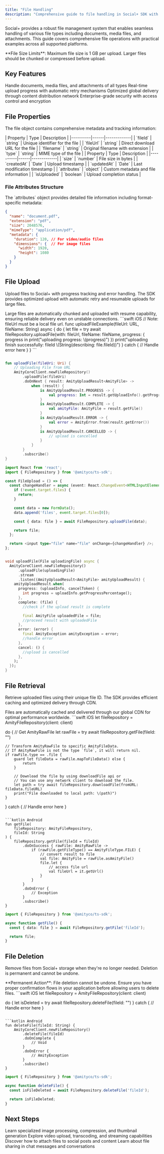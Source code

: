 ```yaml
---
title: "File Handling"
description: "Comprehensive guide to file handling in Social+ SDK with upload, download, and management capabilities"
---
```


Social+ provides a robust file management system that enables seamless handling of various file types including documents, media files, and attachments. This guide covers comprehensive file operations with practical examples across all supported platforms.

<Note>
**File Size Limits**: Maximum file size is 1 GB per upload. Larger files should be chunked or compressed before upload.
</Note>

## Key Features

<CardGroup cols={2}>
  <Card title="Universal File Support" icon="file">
    Handle documents, media files, and attachments of all types
  </Card>
  <Card title="Progress Tracking" icon="chart-line">
    Real-time upload progress with automatic retry mechanisms
  </Card>
  <Card title="CDN Delivery" icon="globe">
    Optimized global delivery through content distribution network
  </Card>
  <Card title="Secure Storage" icon="shield">
    Enterprise-grade security with access control and encryption
  </Card>
</CardGroup>

## File Properties

The file object contains comprehensive metadata and tracking information:

<AccordionGroup>
  <Accordion title="Core Properties" icon="file-lines">
    | Property | Type | Description |
    |----------|------|-------------|
    | `fileId` | `string` | Unique identifier for the file |
    | `fileUrl` | `string` | Direct download URL for the file |
    | `filename` | `string` | Original filename with extension |
    | `type` | `string` | MIME type of the file |
  </Accordion>
  
  <Accordion title="Metadata & Tracking" icon="tags">
    | Property | Type | Description |
    |----------|------|-------------|
    | `size` | `number` | File size in bytes |
    | `createdAt` | `Date` | Upload timestamp |
    | `updatedAt` | `Date` | Last modification timestamp |
    | `attributes` | `object` | Custom metadata and file information |
    | `isUploaded` | `boolean` | Upload completion status |
  </Accordion>
</AccordionGroup>

### File Attributes Structure

<Info>
The `attributes` object provides detailed file information including format-specific metadata:
</Info>

```json
{
  "name": "document.pdf",
  "extension": "pdf",
  "size": 2048576,
  "mimeType": "application/pdf",
  "metadata": {
    "duration": 120, // For video/audio files
    "dimensions": {  // For image files
      "width": 1920,
      "height": 1080
    }
  }
}
```

## File Upload

Upload files to Social+ with progress tracking and error handling. The SDK provides optimized upload with automatic retry and resumable uploads for large files.

<Tip>
Large files are automatically chunked and uploaded with resume capability, ensuring reliable delivery even on unstable connections.
</Tip>

<CodeGroup>
```swift iOS
// Note: fileUrl must be a local file url.
func uploadFileExample(fileUrl: URL, fileName: String) async {
    do {
        let file = try await fileRepository.uploadFile(with: fileUrl, fileName: fileName, progress: { progress in
            print("uploading progress: \(progress)")
        })
        print("uploading finish successfully: fileId \(String(describing: file.fileId))")
    } catch {
        // Handle error here
    }
}
```

```kotlin Android

fun uploadFile(fileUri: Uri) {
    // Uploading File from URL
    AmityCoreClient.newFileRepository()
        .uploadFile(fileUri)
        .doOnNext { result: AmityUploadResult<AmityFile> ->
            when (result) {
                is AmityUploadResult.PROGRESS -> {
                    val progress: Int = result.getUploadInfo().getProgressPercentage()
                }
                is AmityUploadResult.COMPLETE -> {
                    val amityFile: AmityFile = result.getFile()
                }
                is AmityUploadResult.ERROR -> {
                    val error = AmityError.from(result.getError())
                }
                is AmityUploadResult.CANCELLED -> {
                    // upload is cancelled
                }
            }
        }
        .subscribe()
}
```

```typescript TypeScript
import React from 'react';
import { FileRepository } from '@amityco/ts-sdk';

const FileUpload = () => {
  const changeHandler = async (event: React.ChangeEvent<HTMLInputElement>) => {
    if (!event.target.files) {
      return;
    }

    const data = new FormData();
    data.append('files', event.target.files[0]);

    const { data: file } = await FileRepository.uploadFile(data);

    return file;
  };

  return <input type="file" name="file" onChange={changeHandler} />;
};
```

```dart Flutter

void uploadFile(File uploadingFile) async {
  AmityCoreClient.newFileRepository()
      .uploadFile(uploadingFile)
      .stream
      .listen((AmityUploadResult<AmityFile> amityUploadResult) {
    amityUploadResult.when(
      progress: (uploadInfo, cancelToken) {
        int progress = uploadInfo.getProgressPercentage();
      },
      complete: (file) {
        //check if the upload result is complete

        final AmityFile uploadedFile = file;
        //proceed result with uploadedFile
      },
      error: (error) {
        final AmityException amityException = error;
        //handle error
      },
      cancel: () {
        //upload is cancelled
      },
    );
  });
}
```
</CodeGroup>

## File Retrieval

Retrieve uploaded files using their unique file ID. The SDK provides efficient caching and optimized delivery through CDN.

<Info>
Files are automatically cached and delivered through our global CDN for optimal performance worldwide.
</Info>

<CodeGroup>
```swift iOS
let fileRepository = AmityFileRepository(client: client)

do {
    // Get AmityRawFile
    let rawFile = try await fileRepository.getFile(fileId: "<file-id>")
    
    // Transform AmityRawFile to specific AmityFileData.
    // If AmityRawFile is not the type `file`, it will return nil.
    if rawFile.type == .file {
        guard let fileData = rawFile.mapToFileData() else {
            return
        }
        
        // Download the file by using downloadFile api or
        // You can use any network client to download the file.
        let path = try await fileRepository.downloadFile(fromURL: fileData.fileURL)
        print("File downloaded to local path: \(path)")
    }
} catch {
    // Handle error here
}
```

```kotlin Android
fun getFile(
    fileRepository: AmityFileRepository,
    fileId: String
) {
    fileRepository.getFile(fileId = fileId)
        .doOnSuccess { rawFile: AmityRawFile ->
            if (rawFile.getFileType() == AmityFileType.FILE) {
                // convert result to file
                val file: AmityFile = rawFile.asAmityFile()
                file.let {
                    // access file url
                    val fileUrl = it.getUrl()
                }
            }
        }
        .doOnError {
            // Exception
        }
        .subscribe()
}
```

```typescript TypeScript
import { FileRepository } from '@amityco/ts-sdk';

async function getFile() {
  const { data: file } = await FileRepository.getFile('fileId');

  return file;
}
```
</CodeGroup>


## File Deletion

Remove files from Social+ storage when they're no longer needed. Deletion is permanent and cannot be undone.

<Warning>
**Permanent Action**: File deletion cannot be undone. Ensure you have proper confirmation flows in your application before allowing users to delete files.
</Warning>

<CodeGroup>
```swift iOS
let fileRepository = AmityFileRepository(client: client)

do {
    let isDeleted = try await fileRepository.deleteFile(fileId: "<file-id>")
} catch {
    // Handle error here
}
```

```kotlin Android
fun deleteFile(fileId: String) {
    AmityCoreClient.newFileRepository()
        .deleteFile(fileId)
        .doOnComplete {
            // Void
        }
        .doOnError {
            // AmityException
        }
        .subscribe()
}
```

```typescript TypeScript
import { FileRepository } from '@amityco/ts-sdk';

async function deleteFile() {
  const isFileDeleted = await FileRepository.deleteFile('fileId');

  return isFileDeleted;
}
```
</CodeGroup>

## Next Steps

<CardGroup cols={2}>
  <Card title="Image Handling" icon="image" href="./image-handling">
    Learn specialized image processing, compression, and thumbnail generation
  </Card>
  <Card title="Video Handling" icon="video" href="./video-handling">
    Explore video upload, transcoding, and streaming capabilities
  </Card>
  <Card title="Posts Integration" icon="pen-to-square" href="../social/posts">
    Discover how to attach files to social posts and content
  </Card>
  <Card title="Chat Files" icon="message" href="../chat/messaging/send-a-message">
    Learn about file sharing in chat messages and conversations
  </Card>
</CardGroup>